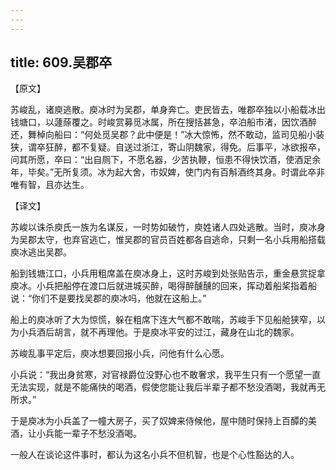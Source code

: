 ```yaml
---
---
---
```

title: 609.吴郡卒
---



【原文】

苏峻乱，诸庾逃散。庾冰时为吴郡，单身奔亡。吏民皆去，唯郡卒独以小船载冰出钱塘口，以蘧蒢覆之。时峻赏募觅冰属，所在搜括甚急，卒泊船市渚，因饮酒醉还，舞棹向船曰：“何处觅吴郡？此中便是！”冰大惊怖，然不敢动，监司见船小装狭，谓卒狂醉，都不复疑。自送过浙江，寄山阴魏家，得免。后事平，冰欲报卒，问其所愿，卒曰：“出自厕下，不愿名器，少苦执鞭，恒患不得快饮酒，使酒足余年，毕矣。”无所复须。冰为起大舍，市奴婢，使门内有百斛酒终其身。时谓此卒非唯有智，且亦达生。

【译文】

苏峻以诛杀庾氏一族为名谋反，一时势如破竹，庾姓诸人四处逃散。当时，庾冰身为吴郡太守，也弃官逃亡，惟吴郡的官员百姓都各自逃命，只剩一名小兵用船搭载庾冰逃出吴郡。

船到钱塘江口，小兵用粗席盖在庾冰身上，这时苏峻到处张贴告示，重金悬赏捉拿庾冰。小兵把船停在渡口后就进城买醉，喝得醉醺醺的回来，挥动着船桨指着船说：“你们不是要找吴郡的庾冰吗，他就在这船上。”

船上的庾冰听了大为惊慌，躲在粗席下连大气都不敢喘，苏峻手下见船舱狭窄，以为小兵酒后胡言，就不再理他。于是庾冰平安的过江，藏身在山北的魏家。

苏峻乱事平定后，庾冰想要回报小兵，问他有什么心愿。

小兵说：“我出身贫寒，对官禄爵位没野心也不敢奢求，我平生只有一个愿望一直无法实现，就是不能痛快的喝酒，假使您能让我后半辈子都不愁没酒喝，我就再无所求。”

于是庾冰为小兵盖了一幢大房子，买了奴婢来侍候他，屋中随时保持上百醰的美酒，让小兵能一辈子不愁没酒喝。

一般人在谈论这件事时，都认为这名小兵不但机智，也是个心性豁达的人。